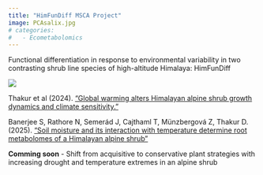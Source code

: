```yaml
---
title: "HimFunDiff MSCA Project"
image: PCAsalix.jpg
# categories: 
#   - Ecometabolomics
---
```


Functional differentiation in response to environmental variability in two contrasting shrub line species of high-altitude Himalaya: HimFunDiff

![](PCAsalix.jpg)


Thakur et al (2024). ["Global warming alters Himalayan alpine shrub growth dynamics and climate sensitivity."](https://zenodo.org/records/10547067)

Banerjee S, Rathore N, Semerád J, Cajthaml T, Münzbergová Z, Thakur D. (2025). ["Soil moisture and its interaction with temperature determine root metabolomes of a Himalayan alpine shrub"](https://zenodo.org/records/16568398)

**Comming soon** - Shift from acquisitive to conservative plant strategies with increasing drought and temperature extremes in an alpine shrub
